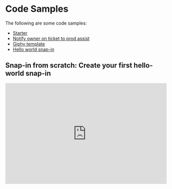 # Code Samples

The following are some code samples:

* [Starter](https://github.com/devrev/snap-in-examples/tree/main/1-starter/code#readme)
* [Notify owner on ticket to prod assist](https://github.com/devrev/snap-in-examples/tree/main/2-notify-owner-on-ticket-to-prod-assist/ticket-status-prod-assist)
* [Giphy template](https://github.com/devrev/snap-in-examples/tree/main/3-giphy-template)
* [Hello world snap-in](https://github.com/devrev/snap-in-examples/tree/main/4-sample-snap-in/code)

## Snap-in from scratch: Create your first hello-world  snap-in 

<iframe width="100%" height="315" src="https://www.youtube.com/embed/H7dOTSlf9lw" frameBorder="0" allow="accelerometer; autoplay; clipboard-write; encrypted-media; gyroscope; picture-in-picture" allowfullscreen></iframe>